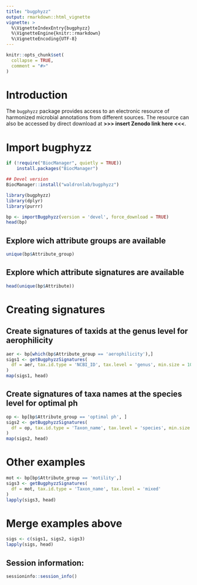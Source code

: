 ```yaml
---
title: "bugphyzz"
output: rmarkdown::html_vignette
vignette: >
  %\VignetteIndexEntry{bugphyzz}
  %\VignetteEngine{knitr::rmarkdown}
  %\VignetteEncoding{UTF-8}
---
```


```r
knitr::opts_chunk$set(
  collapse = TRUE,
  comment = "#>"
)
```

# Introduction

The `bugphyzz` package provides access to an electronic resource of 
harmonized microbial annotations from different sources. The resource can
also be accessed by direct download at **>>> insert Zenodo link here <<<**.

# Import bugphyzz

```r
if (!require("BiocManager", quietly = TRUE))
    install.packages("BiocManager")

## Devel version
BiocManager::install("waldronlab/bugphyzz")
```

```r
library(bugphyzz)
library(dplyr)
library(purrr)
```

```r
bp <- importBugphyzz(version = 'devel', force_download = TRUE)
head(bp)
```

## Explore wich attribute groups are available

```r
unique(bp$Attribute_group)
```

## Explore which attribute signatures are available

```r
head(unique(bp$Attribute))
```

# Creating signatures

## Create signatures of taxids at the genus level for aerophilicity

```r
aer <- bp[which(bp$Attribute_group == 'aerophilicity'),]
sigs1 <- getBugphyzzSignatures(
  df = aer, tax.id.type = 'NCBI_ID', tax.level = 'genus', min.size = 10
)
map(sigs1, head)
```

## Create signatures of taxa names at the species level for optimal ph 
```r
op <- bp[bp$Attribute_group == 'optimal ph', ]
sigs2 <- getBugphyzzSignatures(
  df = op, tax.id.type = 'Taxon_name', tax.level = 'species', min.size = 10
)
map(sigs2, head)
```


# Other examples

```r
mot <- bp[bp$Attribute_group == 'motility',]
sigs3 <- getBugphyzzSignatures(
  df = mot, tax.id.type = 'Taxon_name', tax.level = 'mixed'
)
lapply(sigs3, head)
```

# Merge examples above

```r
sigs <- c(sigs1, sigs2, sigs3)
lapply(sigs, head)
```


## Session information:

```r
sessioninfo::session_info()
```
